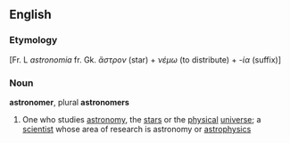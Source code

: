 ==English==

===Etymology===
[Fr. L ''astronomia'' fr. Gk. ''ἄστρον'' (star) + ''νέμω'' (to distribute) + ''-ία'' (suffix)]

===Noun===
'''astronomer''', plural '''astronomers'''
{{wikipedia}}
#One who studies [[astronomy]], the [[star]]s or the [[physical]] [[universe]]; a [[scientist]] whose area of research is astronomy or [[astrophysics]]